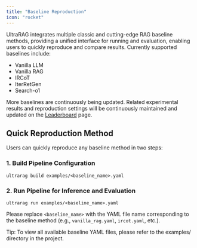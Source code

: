 ```yaml
---
title: "Baseline Reproduction"
icon: "rocket"
---
```


UltraRAG integrates multiple classic and cutting-edge RAG baseline methods, providing a unified interface for running and evaluation, enabling users to quickly reproduce and compare results. Currently supported baselines include:

- Vanilla LLM
- Vanilla RAG
- IRCoT
- IterRetGen
- Search-o1

More baselines are continuously being updated. Related experimental results and reproduction settings will be continuously maintained and updated on the [Leaderboard](https://pbem31gvoj.feishu.cn/sheets/TfbisiADfhOpnnt9wBhcE5gsn4o?from=from_copylink&sheet=4d3449) page.

## Quick Reproduction Method

Users can quickly reproduce any baseline method in two steps:

### 1. Build Pipeline Configuration

```shell
ultrarag build examples/<baseline_name>.yaml
```

### 2. Run Pipeline for Inference and Evaluation

```shell
ultrarag run examples/<baseline_name>.yaml
```

Please replace `<baseline_name>` with the YAML file name corresponding to the baseline method (e.g., `vanilla_rag.yaml`, `ircot.yaml`, etc.).

<Note>Tip: To view all available baseline YAML files, please refer to the examples/ directory in the project.</Note>